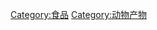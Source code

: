 {{Catnav|頁面分類|人类社会|生活|飲食|食品}}
{{Catnav|頁面分類|人类社会|文化|飲食|食品}}

{{飲食}}
{{catmore|肉类食物}}
{{Commonscat|Meats}}

[[Category:食品|Category:食品]]
[[Category:动物产物|Category:动物产物]]